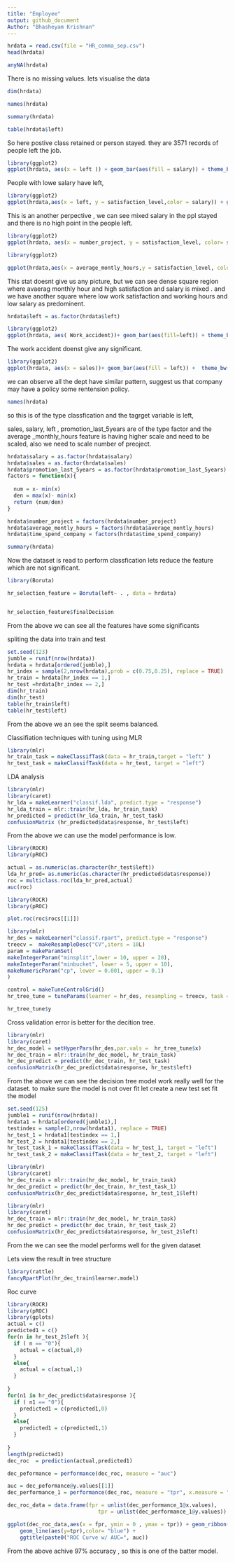 ```yaml
---
title: "Employee"
output: github_document
Author: "Bhasheyam Krishnan"
---
```


```r
hrdata = read.csv(file = "HR_comma_sep.csv")
head(hrdata)
```


```r
anyNA(hrdata)
```

There is no missing values.
lets visualise the data

```r
dim(hrdata)
```

```r
names(hrdata)
```

```r
summary(hrdata)
```


```r
table(hrdata$left)
```

So here postive class retained or person stayed. they are 3571 records of people left the job.
```r

library(ggplot2)
ggplot(hrdata, aes(x = left )) + geom_bar(aes(fill = salary)) + theme_bw()

```
 People with lowe salary have left,
 
 
 
```r
library(ggplot2)
ggplot(hrdata,aes(x = left, y = satisfaction_level,color = salary)) + geom_point() + theme_bw()

```

This is an another perpective , we can see mixed salary in the ppl stayed and there is no high point in the people left.



```r
library(ggplot2)
ggplot(hrdata, aes(x = number_project, y = satisfaction_level, color= salary)) + geom_point()+theme_bw()
```


```r
library(ggplot2)

ggplot(hrdata,aes(x = average_montly_hours,y = satisfaction_level, color = salary ))+geom_point()+theme_bw()
```

This stat doesnt give us any picture, but we can see dense square region where avaerag monthly hour and high satisfaction and salary is mixed . and we have another square where low work satisfaction and working hours and low salary as predominent.

```r
hrdata$left = as.factor(hrdata$left)
```



```r
library(ggplot2)
ggplot(hrdata, aes( Work_accident))+ geom_bar(aes(fill=left)) + theme_bw()
```
The work accident doenst give any significant.


```r

library(ggplot2)
ggplot(hrdata, aes(x = sales))+ geom_bar(aes(fill = left)) +  theme_bw()

```
 we can observe all the dept have similar pattern, suggest us that company may have a policy some rentension policy.
 
 


 
```r
names(hrdata)
```

so this is of the type classfication and the tagrget variable is left,

sales, salary, left , promotion_last_5years are of the type factor
 and the average _monthly_hours feature is having higher scale and need to be scaled, also we need to scale number of preoject.
```r

hrdata$salary = as.factor(hrdata$salary)
hrdata$sales = as.factor(hrdata$sales)
hrdata$promotion_last_5years = as.factor(hrdata$promotion_last_5years)
factors = function(x){
  
  num = x- min(x)
  den = max(x)- min(x)
  return (num/den)
}

hrdata$number_project = factors(hrdata$number_project)
hrdata$average_montly_hours = factors(hrdata$average_montly_hours)
hrdata$time_spend_company = factors(hrdata$time_spend_company)


```
```r
summary(hrdata)
```
Now the dataset is read to perform classfication 
lets reduce the feature which are not significant.
```r
library(Boruta)

hr_selection_feature = Boruta(left~ . , data = hrdata)


hr_selection_feature$finalDecision
```

From the above we can see all the features have some significants

spliting the data into train and test


```r
set.seed(123)
jumble = runif(nrow(hrdata))
hrdata = hrdata[ordered(jumble),]
hr_index = sample(2,nrow(hrdata),prob = c(0.75,0.25), replace = TRUE)
hr_train = hrdata[hr_index == 1,]
hr_test =hrdata[hr_index == 2,]
dim(hr_train)
dim(hr_test)
table(hr_train$left)
table(hr_test$left)

```

From the above we an see the split seems balanced.

Classifiation techniques with  tuning using MLR 

```r
library(mlr)
hr_train_task = makeClassifTask(data = hr_train,target = "left" )
hr_test_task = makeClassifTask(data = hr_test, target = "left")
```


LDA analysis
```r
library(mlr)
library(caret)
hr_lda = makeLearner("classif.lda", predict.type = "response")
hr_lda_train = mlr::train(hr_lda, hr_train_task)
hr_predicted = predict(hr_lda_train, hr_test_task)
confusionMatrix (hr_predicted$data$response, hr_test$left)

```
From the above we can use the model performance is low.




```r
library(ROCR)
library(pROC)

actual = as.numeric(as.character(hr_test$left))
lda_hr_pred= as.numeric(as.character(hr_predicted$data$response))
roc = multiclass.roc(lda_hr_pred,actual)
auc(roc)
```

```r
library(ROCR)
library(pROC)

plot.roc(roc$rocs[[1]])

```

```r
library(mlr)
hr_des = makeLearner("classif.rpart", predict.type = "response")
treecv =  makeResampleDesc("CV",iters = 10L)
param = makeParamSet(
makeIntegerParam("minsplit",lower = 10, upper = 20),
makeIntegerParam("minbucket", lower = 5, upper = 10),
makeNumericParam("cp", lower = 0.001, upper = 0.1)
)

control = makeTuneControlGrid()
hr_tree_tune = tuneParams(learner = hr_des, resampling = treecv, task = hr_train_task, par.set = param, control = control, measures = acc)
```


```r
hr_tree_tune$y
```

Cross validation error is better for the decition tree.

```r
library(mlr)
library(caret)
hr_dec_model = setHyperPars(hr_des,par.vals =  hr_tree_tune$x)
hr_dec_train = mlr::train(hr_dec_model, hr_train_task)
hr_dec_predict = predict(hr_dec_train, hr_test_task)
confusionMatrix(hr_dec_predict$data$response, hr_test$left)
```



From the above we can see the decision tree model work really well for the dataset.
 to make sure the model is not over fit let create a new test set fit the model
 
 
 
```r
set.seed(125)
jumble1 = runif(nrow(hrdata))
hrdata1 = hrdata[ordered(jumble1),]
testindex = sample(2,nrow(hrdata1), replace = TRUE)
hr_test_1 = hrdata1[testindex == 1,]
hr_test_2 = hrdata1[testindex == 2,]
hr_test_task_1 = makeClassifTask(data = hr_test_1, target = "left")
hr_test_task_2 = makeClassifTask(data = hr_test_2, target = "left")
```


```r
library(mlr)
library(caret)
hr_dec_train = mlr::train(hr_dec_model, hr_train_task)
hr_dec_predict = predict(hr_dec_train, hr_test_task_1)
confusionMatrix(hr_dec_predict$data$response, hr_test_1$left)
```
```r
library(mlr)
library(caret)
hr_dec_train = mlr::train(hr_dec_model, hr_train_task)
hr_dec_predict = predict(hr_dec_train, hr_test_task_2)
confusionMatrix(hr_dec_predict$data$response, hr_test_2$left)
```



From the we can see the model performs well for the given dataset

Lets view the result in tree structure


```r
library(rattle)
fancyRpartPlot(hr_dec_train$learner.model)
```



Roc curve 


```r
library(ROCR)
library(pROC)
library(gplots)
actual = c()
predicted1 = c()
for(n in hr_test_2$left ){
  if ( n == "0"){
    actual = c(actual,0)
  }
  else{
    actual = c(actual,1)
  }
  
}
for(n1 in hr_dec_predict$data$response ){
  if ( n1 == "0"){
    predicted1 = c(predicted1,0)
  }
  else{
    predicted1 = c(predicted1,1)
  }
  
}
length(predicted1)
dec_roc  = prediction(actual,predicted1)

dec_peformance = performance(dec_roc, measure = "auc")

auc = dec_peformance@y.values[[1]]
dec_performance_1 = performance(dec_roc, measure = "tpr", x.measure = "fpr")

dec_roc_data = data.frame(fpr = unlist(dec_performance_1@x.values), 
                             tpr = unlist(dec_performance_1@y.values))

ggplot(dec_roc_data,aes(x = fpr, ymin = 0 , ymax = tpr)) + geom_ribbon(alpha=0.2) +
    geom_line(aes(y=tpr),color= "blue") +
    ggtitle(paste0("ROC Curve w/ AUC=", auc))
```

From the above achive 97% accuracy , so this is one of the batter model.

